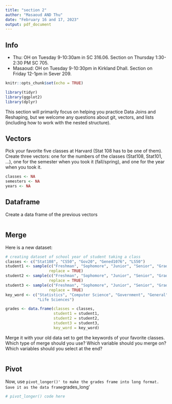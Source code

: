 ```yaml
---
title: "section 2"
author: "Masaoud AND Thu"
date: "February 16 and 17, 2023"
output: pdf_document
---
```


## Info

- Thu: OH on Tuesday 9-10:30am in SC 316.06. Section on Thursday 1:30-2:30 PM SC 705.
- Masaoud: OH on Tuesday 9-10:30pm in Kirkland Dhall. Section on Friday 12-1pm in Sever 209.

\newpage

```r
knitr::opts_chunk$set(echo = TRUE)
```

```r
library(tidyr)
library(ggplot2)
library(dplyr)
```

This section will primarily focus on helping you practice Data Joins and Reshaping, but we welcome any questions about git, vectors, and lists (including how to work with the nested structure).

## Vectors

Pick your favorite five classes at Harvard (Stat 108 has to be one of them). Create three vectors: one for the numbers of the classes (Stat108, Stat101, ...), one for the semester when you took it (fall/spring), and one for the year when you took it. 


```r
classes <- NA
semesters <- NA
years <- NA
```

## Dataframe

Create a data frame of the previous vectors

```r

```

## Merge

Here is a new dataset:

```r
# creating dataset of school year of student taking a class
classes <- c("Stat108", "CS50", "Gov20", "Gened1076", "LS50")
student1 <- sample(c("Freshman", "Sophomore", "Junior", "Senior", "Grad"), 5,  
                   replace = TRUE)
student2 <- sample(c("Freshman", "Sophomore", "Junior", "Senior", "Grad"), 5,  
                   replace = TRUE)
student3 <- sample(c("Freshman", "Sophomore", "Junior", "Senior", "Grad"), 5,  
                   replace = TRUE)
key_word <- c("Statistics", "Computer Science", "Government", "General", 
              "Life Sciences")

grades <- data.frame(classes = classes,
                     student1 = student1,
                     student2 = student2, 
                     student3 = student3,
                     key_word = key_word)
```

Merge it with your old data set to get the keywords of your favorite classes. Which type of merge should you use? Which variable should you merge on? Which variables should you select at the end?

```r

```


## Pivot

Now, use `pivot_longer()' to make the grades frame into long format. Save it as the data frame `grades_long'

```r
# pivot_longer() code here
```




